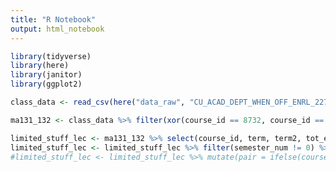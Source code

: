 ```yaml
---
title: "R Notebook"
output: html_notebook
---
```


```r
library(tidyverse)
library(here)
library(janitor)
library(ggplot2)
```

```r
class_data <- read_csv(here("data_raw", "CU_ACAD_DEPT_WHEN_OFF_ENRL_22740.csv"), skip = 1) %>% clean_names()
```
```r
ma131_132 <- class_data %>% filter(xor(course_id == 8732, course_id == 8733)) %>% filter(component == "LEC")
```

```r
limited_stuff_lec <- ma131_132 %>% select(course_id, term, term2, tot_enrl, section) %>% mutate(semester_num = term %% 6) 
limited_stuff_lec <- limited_stuff_lec %>% filter(semester_num != 0) %>% select(1:5) %>% mutate(ac_year = round((term-4000)/10)) # do +2000 if we want actual year
#limited_stuff_lec <- limited_stuff_lec %>% mutate(pair = ifelse(course_id==8732 & term %% 9 == 0, year+1, ifelse(course_id==8733 & term %% 9 == 0, year + 1, ifelse(course_id==8732, NA, year))))


```


